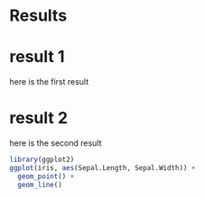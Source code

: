 # Results

# result 1
here is the first result

# result 2
here is the second result


```r
library(ggplot2)
ggplot(iris, aes(Sepal.Length, Sepal.Width)) +
  geom_point() +
  geom_line()
```

